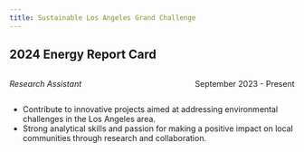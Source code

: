 ```yaml
---
title: Sustainable Los Angeles Grand Challenge
---
```


## 2024 Energy Report Card

::: {style="overflow: hidden;"}
::: {style="float: left;"}
*Research Assistant*
:::

::: {style="float: right;"}
September 2023 - Present
:::
:::

-   Contribute to innovative projects aimed at addressing environmental challenges in the Los Angeles area.
-   Strong analytical skills and passion for making a positive impact on local communities through research and collaboration.
